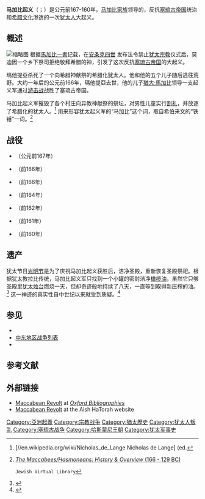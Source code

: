 {{多個問題|
{{expand|time=2017-03-03T01:00:02+00:00}}
{{copyedit|time=2017-03-02T16:58:35+00:00}}
}}
{{Infobox military conflict
| conflict    = 马加比起义
| image       = Judea Judas Makk.PNG
| caption     = 起义期间[[猶大·馬加比|猶大·馬加比]]治下的犹地亚
| date        = 公元前167年–160年
| place       = [[犹地亚|犹地亚]] (当时为[[柯里敘利亞|柯里敘利亞]]的一部)
| result      = 犹地亚獲得自治地位，之後演變為[[哈斯蒙尼王朝|哈斯蒙尼王朝]]
| combatant1  = [[File:Menora_Titus.png|25px]][[馬加比家族|馬加比家族]]
| combatant2  = [[File:Seleucos_I_Bucephalos_coin.jpg|25px]][[塞琉古帝国|塞琉古帝国]]
| commander1  = {{le|瑪他提亞|Mattathias}}<br />[[猶大·馬加比|猶大·馬加比]]{{KIA|alt=yes}}<br />[[約拿單·亞腓斯|約拿單·亞腓斯]]<br />{{tsl|en|Eleazar Avaran||Eleazar Avaran}}{{KIA|alt=yes}}<br />{{tsl|en|Simon Thassi||Simon Thassi}}<br />{{tsl|en|John Gaddi||John Gaddi}}{{KIA|alt=yes}}
| commander2  = [[安条克四世|安条克四世]]<br />[[安条克五世|安条克五世]]<br />[[德米特里一世_(塞琉古帝国)|德米特里一世]]<br />[[呂西阿斯_(大臣)|呂西阿斯]]<br />[[高爾吉亞_(將軍)|高爾吉亞]]<br />{{tsl|en|Nicanor (Seleucid general)||Nicanor}}{{KIA|alt=yes}}<br />{{tsl|en|Bacchides (general)||Bacchides}}
| units1      = 马加比反抗軍
| units2      = {{tsl|en|Seleucid army|塞琉古軍}}
| strength1   = 
| strength2   = 
| casualties1 = 
| casualties2 = 
| notes       = 
| campaignbox = {{Campaignbox Maccabean Revolt}}
}}

'''马加比起义'''（{{Lang-he|מרד החשמונאים}}；{{Lang-el|Επανάσταση των Μακκαβαίων}}）是公元前167-160年，[[马加比家族|马加比家族]]领导的，反抗[[塞琉古帝国|塞琉古帝国]]统治和[[希腊文化|希腊文化]]渗透的一次[[犹太人|犹太人]]大起义。

== 概述 ==
[[File:Road-443-burial-cave-34.jpg|缩略图]]
根据[[馬加比一書|馬加比一書]]记载，在[[安条克四世|安条克四世]] 发布法令禁止[[犹太教|犹太宗教]]仪式后，莫迪因一个乡下祭司{{le|瑪他提亞|Mattathias}}拒绝敬拜希腊的神，引发了这次反抗[[塞琉古帝国|塞琉古帝国]]的大起义。

瑪他提亞杀死了一个向希腊神献祭的希腊化犹太人。他和他的五个儿子随后逃往荒野。大约一年后的公元前166年，瑪他提亞去世，他的儿子[[猶大·馬加比|猶大·馬加比]]领导一支起义军通过[[游击战|游击战]]战胜了塞琉古帝国。 

马加比起义军摧毁了各个村庄向异教神献祭的祭坛，对男性儿童实行[[割礼|割礼]]，并放逐了希腊化的犹太人。<ref name="deLange">[//en.wikipedia.org/wiki/Nicholas_de_Lange Nicholas de Lange] (ed.</ref> 用来形容犹太起义军的“马加比”这个词，取自希伯来文的“铁锤”一词。<ref>[https://www.jewishvirtuallibrary.org/jsource/History/Maccabees.html ''The Maccabees/Hasmoneans: History & Overview'' (166 - 129 BC)] {{Wayback|url=https://www.jewishvirtuallibrary.org/jsource/History/Maccabees.html |date=20161204045108 }}
 Jewish Virtual Library</ref>

== 战役 ==
* {{link-en|馬爾列弗納戰役|Battle of Ma'aleh Levona|哈拉米亞乾谷戰役}}（公元前167年）
* {{link-en|霍倫堡戰役 (前166年)|Battle of Beth Horon (166 BC)|霍倫堡戰役}}（前166年）
* {{link-en|伊茅斯戰役|Battle of Emmaus}}（前166年）
* {{link-en|祖爾堡戰役|Battle of Beth Zur}}（前164年）
* {{link-en|傑卡里亞堡戰役|Battle of Beth Zechariah}}（前162年）
* {{link-en|阿達薩戰役|Battle of Adasa}}（前161年）
* {{link-en|伊拉薩戰役|Battle of Elasa}}（前160年）

== 遗产 ==
犹太节日[[光明节|光明节]]是为了庆祝马加比起义获胜后，洁净圣殿，重新恢复圣殿祭祀。根据犹太教拉比传统，马加比起义军只找到一个小罐的密封洁净[[橄榄油|橄榄油]]，虽然它只够圣殿里[[猶太教燈臺|犹太烛台]]燃烧一天，但却奇迹般地持续了八天，一直等到取得新压榨的油。<ref>{{Cite web |url=https://www.jewishvirtuallibrary.org/jsource/Talmud/shabbat2.html |title=''Talmud'', Tractate Shabbat |accessdate=2017-03-02 |archive-date=2016-10-22 |archive-url=https://web.archive.org/web/20161022070631/http://www.jewishvirtuallibrary.org/jsource/Talmud/shabbat2.html |dead-url=no }}</ref> 这一神迹的真实性自中世纪以来就受到质疑。<ref>{{cite book|title=Encyclopaedia Judaica, Volume 9|last=Skolnik, Berenbaum,|first=Fred, Michael|publisher=Granite Hill Publishers, pg 332|year=2007}}</ref>

== 参见 ==
* {{le|Jewish military history|猶太人軍事史}}
* [[中东地区战争列表|中东地区战争列表]]
* {{le|Second Temple period|第二聖殿時期}}

== 参考文献 ==
{{Reflist}}

== 外部链接 ==
* [http://www.oxfordbibliographies.com/view/document/obo-9780195393361/obo-9780195393361-0031.xml Maccabean Revolt] {{Wayback|url=http://www.oxfordbibliographies.com/view/document/obo-9780195393361/obo-9780195393361-0031.xml |date=20200428063048 }} at ''[[牛津大學出版社|Oxford Bibliographies]]''
* [http://www.aish.com/h/c/t/h/48942121.html Maccabean Revolt] {{Wayback|url=http://www.aish.com/h/c/t/h/48942121.html |date=20170423010414 }} at the Aish HaTorah website{{Wikisource-inline|list=*[[s:The_Antiquities_of_the_Jews/Book_XII|Book XII]] of the ''{{tsl|en|Antiquities of the Jews||Antiquities of the Jews}}'' *[[s:The_War_of_the_Jews/Book_I|Book I]] of ''{{tsl|en|The Jewish War||The Jewish War}}''}}

[[Category:亞洲起義|Category:亞洲起義]]
[[Category:宗教战争|Category:宗教战争]]
[[Category:猶太歷史|Category:猶太歷史]]
[[Category:犹太人叛乱|Category:犹太人叛乱]]
[[Category:塞琉古战争|Category:塞琉古战争]]
[[Category:哈斯蒙尼王朝|Category:哈斯蒙尼王朝]]
[[Category:犹太军事史|Category:犹太军事史]]